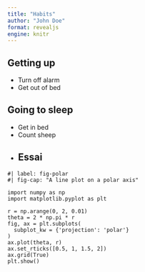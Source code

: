 ```yaml
---
title: "Habits"
author: "John Doe"
format: revealjs
engine: knitr
---
```


## Getting up

- Turn off alarm
- Get out of bed

## Going to sleep

- Get in bed
- Count sheep
- 
## Essai

```.python
#| label: fig-polar
#| fig-cap: "A line plot on a polar axis"

import numpy as np
import matplotlib.pyplot as plt

r = np.arange(0, 2, 0.01)
theta = 2 * np.pi * r
fig, ax = plt.subplots(
  subplot_kw = {'projection': 'polar'} 
)
ax.plot(theta, r)
ax.set_rticks([0.5, 1, 1.5, 2])
ax.grid(True)
plt.show()
```